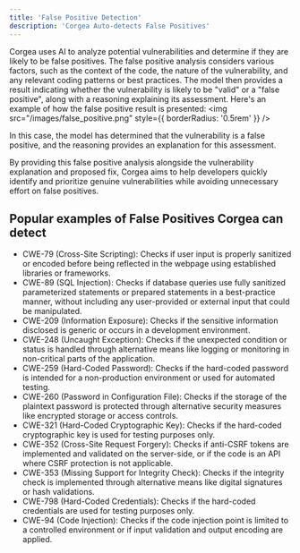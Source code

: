 ```yaml
---
title: 'False Positive Detection'
description: 'Corgea Auto-detects False Positives'
---
```

Corgea uses AI to analyze potential vulnerabilities and determine if they are likely to be false positives.
The false positive analysis considers various factors, such as the context of the code, the nature of the vulnerability, and any relevant coding patterns or best practices. The model then provides a result indicating whether the vulnerability is likely to be "valid" or a "false positive", along with a reasoning explaining its assessment.
Here's an example of how the false positive result is presented:
    <Frame>
      <img src="/images/false_positive.png" style={{ borderRadius: '0.5rem' }} />
    </Frame>

In this case, the model has determined that the vulnerability is a false positive, and the reasoning provides an explanation for this assessment.

By providing this false positive analysis alongside the vulnerability explanation and proposed fix, Corgea aims to help developers quickly identify and prioritize genuine vulnerabilities while avoiding unnecessary effort on false positives.

## Popular examples of False Positives Corgea can detect

- CWE-79 (Cross-Site Scripting): Checks if user input is properly sanitized or encoded before being reflected in the webpage using established libraries or frameworks.
- CWE-89 (SQL Injection): Checks if database queries use fully sanitized parameterized statements or prepared statements in a best-practice manner, without including any user-provided or external input that could be manipulated.
- CWE-209 (Information Exposure): Checks if the sensitive information disclosed is generic or occurs in a development environment.
- CWE-248 (Uncaught Exception): Checks if the unexpected condition or status is handled through alternative means like logging or monitoring in non-critical parts of the application.
- CWE-259 (Hard-Coded Password): Checks if the hard-coded password is intended for a non-production environment or used for automated testing.
- CWE-260 (Password in Configuration File): Checks if the storage of the plaintext password is protected through alternative security measures like encrypted storage or access controls.
- CWE-321 (Hard-Coded Cryptographic Key): Checks if the hard-coded cryptographic key is used for testing purposes only.
- CWE-352 (Cross-Site Request Forgery): Checks if anti-CSRF tokens are implemented and validated on the server-side, or if the code is an API where CSRF protection is not applicable.
- CWE-353 (Missing Support for Integrity Check): Checks if the integrity check is implemented through alternative means like digital signatures or hash validations.
- CWE-798 (Hard-Coded Credentials): Checks if the hard-coded credentials are used for testing purposes only.
- CWE-94 (Code Injection): Checks if the code injection point is limited to a controlled environment or if input validation and output encoding are applied.